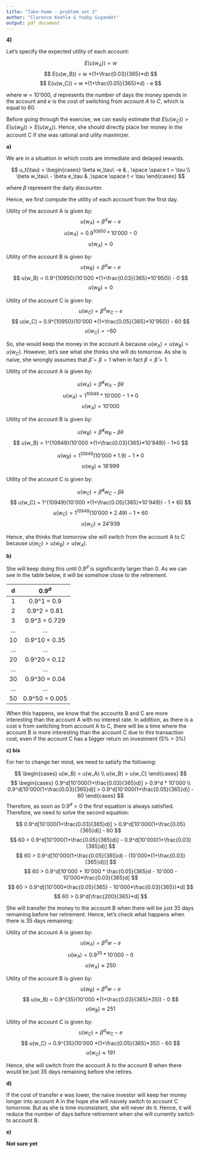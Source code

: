 ```yaml
---
title: "Take-home - problem set 3"
author: "Clarence Koehle & Yooby Gigandet"
output: pdf_document
---
```


**4)**

Let's specify the expected utility of each account:

$$
E(u(w_A)) = w
$$
$$
E(u(w_B)) = w *(1+\frac{0.03}{365}*d)
$$
$$
E(u(w_C)) = w *(1+\frac{0.05}{365}*d) - e
$$

where $w$ = $10'000$, $d$ represents the number of days the money spends in the account and $e$ is the cost of switching from account $A$ to $C$, which is equal to 60.

Before going through the exercise, we can easily estimate that $E(u(w_C)) > E(u(w_B)) > E(u(w_A))$. Hence, she should directly place her money in the account C if she was rational and uility maximizer.

**a)**

We are in a situation in which costs are immediate and delayed rewards. 

$$ 
u_t(\tau) = \begin{cases} \beta w_\tau\ -e  & , \space  \space t = \tau \\ 
\beta w_\tau\ - \beta e_\tau   & ,\space  \space t < \tau  \end{cases}
$$

where $\beta$ represent the daily discounter.

Hence, we first compute the utility of each account from the first day.

Utility of the account A is given by:
$$
u(w_A) = \beta^d w - e
$$
$$
u(w_A) = 0.9^{10950} * 10'000 - 0
$$
$$
u(w_A) = 0
$$

Utility of the account B is given by:
$$
u(w_B) = \beta^d w - e
$$
$$
u(w_B) = 0.9^{10950}(10'000 *(1+\frac{0.03}{365}*10'950)) - 0
$$
$$
u(w_B) = 0
$$

Utility of the account C is given by:
$$
u(w_C) = \beta^d w_C - e
$$
$$
u(w_C) = 0.9^{10950}(10'000 *(1+\frac{0.05}{365}*10'950)) - 60
$$
$$
u(w_C) = -60
$$

So, she would keep the money in the account A because $u(w_A) = u(w_B) > u(w_C)$. However, let's see what she thinks she will do tomorrow. As she is naive, she wrongly assumes that $\hat\beta = \beta = 1$ when in fact $\beta < \hat\beta = 1$.

Utility of the account A is given by:

$$
u(w_A) = \hat\beta^d w_A - \hat\beta e
$$
$$
u(w_A) = 1^{10949} * 10'000 - 1 * 0
$$
$$
u(w_A) = 10'000
$$

Utility of the account B is given by:

$$
u(w_B) = \hat\beta^d w_B - \hat\beta e
$$
$$
u(w_B) = 1^{10949}(10'000 *(1+\frac{0.03}{365}*10'949)) - 1*0
$$

$$
u(w_B) = 1^{10949}(10'000 * 1.9) - 1 *0
$$
$$
u(w_B) \approx 18'999
$$

Utility of the account C is given by:

$$
u(w_C) = \hat\beta^d w_C - \hat\beta e
$$
$$
u(w_C) = 1^{10949}(10'000 *(1+\frac{0.05}{365}*10'949)) - 1 * 60
$$
$$
u(w_C) = 1^{10949}(10'000 * 2.49) - 1*60
$$
$$
u(w_C) \approx 24'939
$$

Hence, she thinks that tomorrow she will switch from the account A to C because $u(w_C) > u(w_B) > u(w_A)$.

**b)**

She will keep doing this until $0.9^d$ is significantly larger than 0. As we can see in the table below, it will be somehow close to the retirement.

| d         | $0.9^d$       |
| :--:      | :--:          |
| 1         | 0.9^1 = 0.9   |
| 2         | 0.9^2 = 0.81  |
| 3         | 0.9^3 = 0.729 |
| ...       | ...           |
| 10        | 0.9^10 = 0.35 |
| ...       | ...           |
| 20        | 0.9^20 = 0.12 |
| ...       | ...           |
| 30        | 0.9^30 = 0.04 |
| ...       | ...           |
| 50        | 0.9^50 = 0.005|

When this happens, we know that the accounts B and C are more interesting than the account A with no interest rate. In addition, as there is a cost e from switching from account A to C, there will be a time where the account B is more interesting than the account C due to this transaction cost, even if the account C has a bigger return on investment (5% > 3%)

**c) bis**

For her to change her mind, we need to satisfy the following:

$$ 
\begin{cases} 
u(w_B) > u(w_A) \\ 
u(w_B) > u(w_C)  
\end{cases}
$$
$$ 
\begin{cases} 
0.9^d[10'000(1+\frac{0.03}{365}d)] > 0.9^d * 10'000 \\ 
0.9^d[10'000(1+\frac{0.03}{365}d)] > 0.9^d[10'000(1+\frac{0.05}{365}d)] - 60  
\end{cases}
$$
Therefore, as soon as $0.9^d > 0$ the first equation is always satisfied. Therefore, we need to solve the second equation:

$$
0.9^d[10'000(1+\frac{0.03}{365}d)] > 0.9^d[10'000(1+\frac{0.05}{365}d)] - 60
$$
$$
60 > 0.9^d[10'000(1+\frac{0.05}{365}d)] - 0.9^d[10'000(1+\frac{0.03}{365}d)]
$$
$$
60 > 0.9^d[10'000(1+\frac{0.05}{365}d) - (10'000*(1+\frac{0.03}{365}d))]
$$
$$
60 > 0.9^d[10'000 + 10'000 * \frac{0.05}{365}d - 10'000 - 10'000*\frac{0.03}{365}d]
$$
$$
60 > 0.9^d[(10'000*\frac{0.05}{365} - 10'000*\frac{0.03}{365})*d]
$$
$$
60 > 0.9^d[\frac{200}{365}*d]
$$

She will transfer the money to the account B when there will be just 35 days remaining before her retirement. Hence, let's check what happens when there is 35 days remaining:

Utility of the account A is given by:
$$
u(w_A) = \beta^d w - e
$$
$$
u(w_A) = 0.9^{35} * 10'000 - 0
$$
$$
u(w_A) \approx 250
$$

Utility of the account B is given by:
$$
u(w_B) = \beta^d w - e
$$
$$
u(w_B) = 0.9^{35}(10'000 *(1+\frac{0.03}{365}*35)) - 0
$$
$$
u(w_B) \approx 251
$$

Utility of the account C is given by:
$$
u(w_C) = \beta^d w_C - e
$$
$$
u(w_C) = 0.9^{35}(10'000 *(1+\frac{0.05}{365}*35)) - 60
$$
$$
u(w_C) \approx 191
$$

Hence, she will switch from the account A to the account B when there would be just 35 days remaining before she retires.

**d)**

If the cost of transfer $e$ was lower, the naive investor will keep her money longer into account A in the hope she will naively switch to account C tomorrow. But as she is time inconsistent, she will never do it. Hence, it will reduce the number of days before retirement when she will currently switch to account B.

**e)**

**Not sure yet**